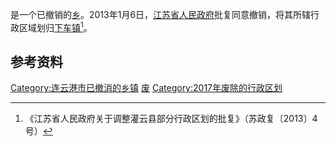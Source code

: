 {{中国乡级行政区|32/07/23/206/000}}

'''{{PAGENAMEBASE}}'''是{{PRC admin/fullname|32/07/23}}一个已撤销的[[乡_(中华人民共和国)|乡]]。2013年1月6日，[[江苏省人民政府|江苏省人民政府]]批复同意撤销{{PAGENAMEBASE}}，将其所辖行政区域划归[[下车镇_(灌云县)|下车镇]]<ref>《江苏省人民政府关于调整灌云县部分行政区划的批复》（苏政复〔2013〕4号）</ref>。

== 参考资料 ==
{{reflist}}

{{江苏行政区划小作品}}
[[Category:连云港市已撤消的乡镇|Category:连云港市已撤消的乡镇]]
[[Category:灌云县行政区划|废]]
[[Category:2017年废除的行政区划|Category:2017年废除的行政区划]]